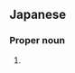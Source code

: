 ==Japanese==
{{ja-kanjitab|秀|俊}}

===Proper noun===
{{ja-pos|proper|ひでとし}}

# {{given name|male|lang=ja|sort=ひでとし}}